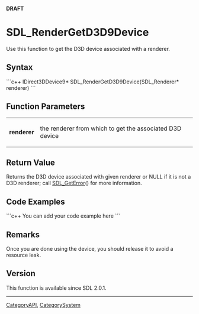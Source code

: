 '''DRAFT'''

<!-- #*^*^*^*^*See http://wiki.libsdl.org/moin.cgi/SGFunctions for details on editing this page*^*^*^*^* -->


= SDL_RenderGetD3D9Device =
Use this function to get the D3D device associated with a renderer.




== Syntax ==
```c++
IDirect3DDevice9* SDL_RenderGetD3D9Device(SDL_Renderer* renderer)
```


== Function Parameters ==
{|
|'''renderer'''
|the renderer from which to get the associated D3D device
|}


== Return Value ==
Returns the D3D device associated with given renderer or NULL if it is not a D3D renderer; call [[SDL_GetError]]() for more information.


== Code Examples ==
```c++
You can add your code example here
```

<!-- #Leave this section as-is unless you have a code example to put in.  In that case, replace You can add your code example here with your code example following the Style Guide instructions.  Leave the rest of the markup alone and delete this comment. -->


== Remarks ==
Once you are done using the device, you should release it to avoid a resource leak.


== Version ==
This function is available since SDL 2.0.1.


----
[[CategoryAPI]], [[CategorySystem]]
<!-- #See the Style Guide for instructions on editing the footer. -->
